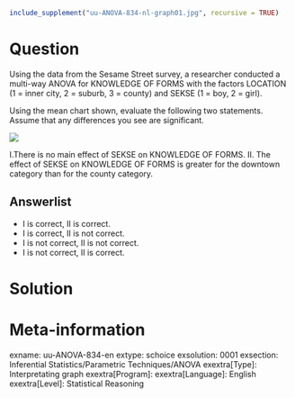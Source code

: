 ```r
include_supplement("uu-ANOVA-834-nl-graph01.jpg", recursive = TRUE)
```
Question
========
Using the data from the Sesame Street survey, a researcher conducted a multi-way ANOVA for KNOWLEDGE OF FORMS with the factors LOCATION (1 = inner city, 2 = suburb, 3 = county) and SEKSE (1 = boy, 2 = girl).

Using the mean chart shown, evaluate the following two statements. Assume that any differences you see are significant.

![](uu-ANOVA-834-nl-graph01.jpg)

I.There is no main effect of SEKSE on KNOWLEDGE OF FORMS. II. The effect of SEKSE on KNOWLEDGE OF FORMS is greater for the downtown category than for the county category.

Answerlist
----------
* I is correct, II is correct.
* I is correct, II is not correct.
* I is not correct, II is not correct.
* I is not correct, II is correct.


Solution
========

Meta-information
================
exname: uu-ANOVA-834-en
extype: schoice
exsolution: 0001
exsection: Inferential Statistics/Parametric Techniques/ANOVA
exextra[Type]: Interpretating graph
exextra[Program]: 
exextra[Language]: English
exextra[Level]: Statistical Reasoning